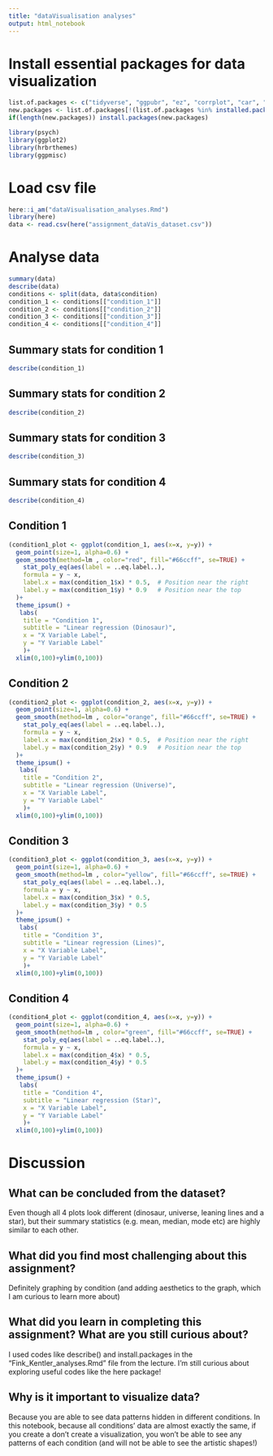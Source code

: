 ```yaml
---
title: "dataVisualisation analyses"
output: html_notebook
---
```

# Install essential packages for data visualization
```r
list.of.packages <- c("tidyverse", "ggpubr", "ez", "corrplot", "car", "stats","PerformanceAnalytics", "afex", "emmeans", "mlma", "ggplot2", "ggExtra", "psych", "ggpubr", "here", "gridExtra", "ggridges", "ggpmisc","hrbrthemes")
new.packages <- list.of.packages[!(list.of.packages %in% installed.packages()[,"Package"])]
if(length(new.packages)) install.packages(new.packages) 

library(psych)
library(ggplot2)
library(hrbrthemes)
library(ggpmisc)
```

# Load csv file 
```r
here::i_am("dataVisualisation_analyses.Rmd")
library(here)
data <- read.csv(here("assignment_dataVis_dataset.csv")) 
```

# Analyse data
```r
summary(data)
describe(data)
conditions <- split(data, data$condition)
condition_1 <- conditions[["condition_1"]]
condition_2 <- conditions[["condition_2"]]
condition_3 <- conditions[["condition_3"]]
condition_4 <- conditions[["condition_4"]]
```

## Summary stats for condition 1
```r
describe(condition_1)
```

## Summary stats for condition 2
```r
describe(condition_2)
```

## Summary stats for condition 3
```r
describe(condition_3)
```

## Summary stats for condition 4
```r
describe(condition_4)
```

## Condition 1
```r
(condition1_plot <- ggplot(condition_1, aes(x=x, y=y)) +
  geom_point(size=1, alpha=0.6) +
  geom_smooth(method=lm , color="red", fill="#66ccff", se=TRUE) +
    stat_poly_eq(aes(label = ..eq.label..), 
    formula = y ~ x, 
    label.x = max(condition_1$x) * 0.5,  # Position near the right
    label.y = max(condition_1$y) * 0.9   # Position near the top
  )+
  theme_ipsum() +
   labs(
    title = "Condition 1",
    subtitle = "Linear regression (Dinosaur)",
    x = "X Variable Label",
    y = "Y Variable Label"
    )+
  xlim(0,100)+ylim(0,100))
```

## Condition 2
```r
(condition2_plot <- ggplot(condition_2, aes(x=x, y=y)) +
  geom_point(size=1, alpha=0.6) +
  geom_smooth(method=lm , color="orange", fill="#66ccff", se=TRUE) +
    stat_poly_eq(aes(label = ..eq.label..), 
    formula = y ~ x, 
    label.x = max(condition_2$x) * 0.5,  # Position near the right
    label.y = max(condition_2$y) * 0.9   # Position near the top
  )+
  theme_ipsum() +
   labs(
    title = "Condition 2",
    subtitle = "Linear regression (Universe)",
    x = "X Variable Label",
    y = "Y Variable Label"
    )+
  xlim(0,100)+ylim(0,100))
```

## Condition 3
```r
(condition3_plot <- ggplot(condition_3, aes(x=x, y=y)) +
  geom_point(size=1, alpha=0.6) +
  geom_smooth(method=lm , color="yellow", fill="#66ccff", se=TRUE) +
    stat_poly_eq(aes(label = ..eq.label..), 
    formula = y ~ x, 
    label.x = max(condition_3$x) * 0.5,  
    label.y = max(condition_3$y) * 0.5   
  )+
  theme_ipsum() +
   labs(
    title = "Condition 3",
    subtitle = "Linear regression (Lines)",
    x = "X Variable Label",
    y = "Y Variable Label"
    )+
  xlim(0,100)+ylim(0,100))
```

## Condition 4
```r
(condition4_plot <- ggplot(condition_4, aes(x=x, y=y)) +
  geom_point(size=1, alpha=0.6) +
  geom_smooth(method=lm , color="green", fill="#66ccff", se=TRUE) +
    stat_poly_eq(aes(label = ..eq.label..), 
    formula = y ~ x, 
    label.x = max(condition_4$x) * 0.5, 
    label.y = max(condition_4$y) * 0.5  
  )+
  theme_ipsum() +
   labs(
    title = "Condition 4",
    subtitle = "Linear regression (Star)",
    x = "X Variable Label",
    y = "Y Variable Label"
    )+
  xlim(0,100)+ylim(0,100))
```

# Discussion
## What can be concluded from the dataset?
Even though all 4 plots look different (dinosaur, universe, leaning lines and a star), but their summary statistics (e.g. mean, median, mode etc) are highly similar to each other.

## What did you find most challenging about this assignment?
Definitely graphing by condition (and adding aesthetics to the graph, which I am curious to learn more about)

## What did you learn in completing this assignment? What are you still curious about?
I used codes like describe() and install.packages in the "Fink_Kentler_analyses.Rmd" file from the lecture. I'm still curious about exploring useful codes like the here package!

## Why is it important to visualize data?
Because you are able to see data patterns hidden in different conditions. In this notebook, because all conditions' data are almost exactly the same, if you create a don't create a visualization, you won't be able to see any patterns of each condition (and will not be able to see the artistic shapes!)


